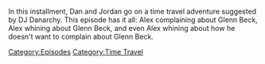 {{DEFAULTSORT:
    #_EPISODE_0859:January 20, 2010
}}{{Episode
    | title           = January 20, 2010
    | caption         = Listen to this episode on [https://knowledgefight.libsyn.com/859-january-20-2010 Libsyn] [https://open.spotify.com/episode/0aOcWkUPDKqzcVRVXSjw0H Spotify], Read the [[Transcript/859: January 20, 2010|Unofficial Transcript]]
    | episodeNumber   = 859
    | length          = 01:47:44
    | airDate         = October 13, 2023
    | coverageDate    = January 20, 2010
    | episodeType     = [[:Category:Time Travel|Time Travel]]
    | appearance      = [[Glenn Beck]]
    | previousEpisode = [[858: October 7, 2023]]
    | nextEpisode     = [[860: October 13, 2023]]
}}

{{Stub}}

In this installment, Dan and Jordan go on a time travel adventure suggested by DJ Danarchy.  This episode has it all: Alex complaining about Glenn Beck, Alex whining about Glenn Beck, and even Alex whining about how he doesn't want to complain about Glenn Beck.

[[Category:Episodes]]
[[Category:Time Travel]]
